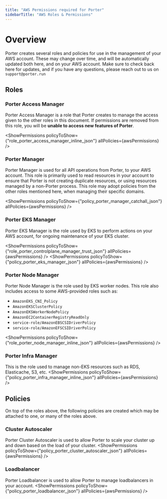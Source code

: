 ```yaml
---
title: "AWS Permissions required for Porter"
sidebarTitle: "AWS Roles & Permissions"
---
```



# Overview

Porter creates several roles and policies for use in the management of your AWS account. These may change over time, and will be automatically updated both here, and on your AWS account.
Make sure to check back here for updates, and if you have any questions, please reach out to us on `support@porter.run`

## Roles


### Porter Access Manager

Porter Access Manager is a role that Porter creates to manage the access given to the other roles in this document.
If permissions are removed from this role, you will be **unable to access new features of Porter**.

<ShowPermissions policyToShow={"role_porter_access_manager_inline_json"} allPolicies={awsPermissions} />

### Porter Manager

Porter Manager is used for all API operations from Porter, to your AWS account. This role is primarily used to read resources in your account to ensure that Porter is not creating duplicate resources, or using resources managed by a non-Porter process.
This role may adopt policies from the other roles mentioned here, when managing their specific domains.

<ShowPermissions policyToShow={"policy_porter_manager_catchall_json"} allPolicies={awsPermissions} />

### Porter EKS Manager
Porter EKS Manager is the role used by EKS to perform actions on your AWS account, for ongoing maintenance of your EKS cluster. 

<ShowPermissions policyToShow={"role_porter_controlplane_manager_trust_json"} allPolicies={awsPermissions} />
<ShowPermissions policyToShow={"policy_porter_eks_manager_json"} allPolicies={awsPermissions} />

### Porter Node Manager

Porter Node Manager is the role used by EKS worker nodes. This role also includes access to some AWS-provided roles such as:
- `AmazonEKS_CNI_Policy`
- `AmazonEKSClusterPolicy`
- `AmazonEKSWorkerNodePolicy`
- `AmazonEC2ContainerRegistryReadOnly`
- `service-role/AmazonEBSCSIDriverPolicy`
- `service-role/AmazonEFSCSIDriverPolicy`

<ShowPermissions policyToShow={"role_porter_node_manager_inline_json"} allPolicies={awsPermissions} />

### Porter Infra Manager

This is the role used to manage non-EKS resources such as RDS, Elasticache, S3, etc.
<ShowPermissions policyToShow={"policy_porter_infra_manager_inline_json"} allPolicies={awsPermissions} />

## Policies

On top of the roles above, the following policies are created which may be attached to one, or many of the roles above.

### Cluster Autoscaler

Porter Cluster Autoscaler is used to allow Porter to scale your cluster up and down based on the load of your cluster.
<ShowPermissions policyToShow={"policy_porter_cluster_autoscaler_json"} allPolicies={awsPermissions} />

### Loadbalancer

Porter Loadbalancer is used to allow Porter to manage loadbalancers in your account.
<ShowPermissions policyToShow={"policy_porter_loadbalancer_json"} allPolicies={awsPermissions} />